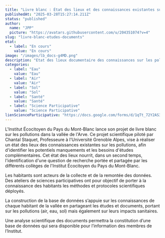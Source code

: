 ```yaml
---
title: "Livre blanc : État des lieux et des connaissances existantes sur les pollutions "
publishedAt: "2025-03-28T15:27:14.211Z"
status: "published"
author:
  name: "JPP"
  picture: "https://avatars.githubusercontent.com/u/204351074?v=4"
slug: "livre-blanc-etudes-documents"
etat:
  - label: "En cours"
    value: "En cours"
image: "/images/lb_docs-g4MD.png"
description: "Etat des lieux documentaire des connaissances sur les pollutions, les polluants et leurs impacts sur la santé et l’environnement.\nAteliers de sciences participatives citoyennes afin de collecter les données.\n"
categories:
  - label: "Eau"
    value: "Eau"
  - label: "Air"
    value: "Air"
  - label: "Sol"
    value: "Sol"
  - label: "Santé"
    value: "Santé"
  - label: "Science Participative"
    value: "Science Participative"
lienScienceParticipative: "https://docs.google.com/forms/d/1qTt_72Y2AS3Q7Y5ZhVfZUtLsoCetEqLddHt8Jt5kda4/edit?usp=sharing_eil&ts=67f8ede6"
---
```


L'Institut Écocitoyen du Pays du Mont-Blanc lance son projet de livre blanc sur les pollutions dans la vallée de l'Arve. Ce projet scientifique piloté par Chantal Staquet, Professeure à l'Université Grenoble Alpes, vise à réaliser un état des lieux des connaissances existantes sur les pollutions, afin d'identifier les potentiels manquements et les besoins d'études complémentaires. Cet état des lieux nourrit, dans un second temps, l'identification d'une question de recherche portée et partagée par les différents collèges de l'Institut Écocitoyen du Pays du Mont-Blanc. 

Les habitants sont acteurs de la collecte et de la remontée des données. Des ateliers de sciences participatives ont pour objectif de porter à la connaissance des habitants les méthodes et protocoles scientifiques déployés.

La construction de la base de données s’appuie sur les connaissances de chaque habitant de la vallée en partageant les études et documents, portant sur les pollutions (air, eau, sol) mais également sur leurs impacts sanitaires.

Une analyse scientifique des documents permettra la constitution d’une base de données qui sera disponible pour l’information des membres de l’Institut.

### 
